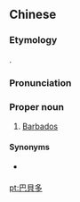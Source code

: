 ==Chinese==
{{zh-forms|s=巴贝多|gloss=-}}

===Etymology===
{{bor|zh|en|Barbados}}.

===Pronunciation===
{{zh-pron
|m=Bābèiduō
|c=baa1 bui3 do1
|cat=pn
}}

===Proper noun===
{{zh-proper noun}}

# {{lb|zh|Taiwan}} [[Barbados]]

====Synonyms====
* {{qualifier|Mainland China}} {{zh-l|巴巴多斯}}

{{zh-cat|Countries}}

[[pt:巴貝多]]